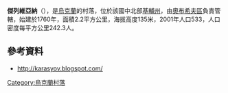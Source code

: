 {{coord|50|6|34|N|30|41|24|E|scale:30000|display=title}}

'''傑列維亞納'''（{{lang-uk|Дерев'яна}}），是[[烏克蘭|烏克蘭]]的村落，位於該國中北部[[基輔州|基輔州]]，由[[奧布希夫區|奧布希夫區]]負責管轄，始建於1760年，面積2.2平方公里，海拔高度135米，2001年人口533，人口密度每平方公里242.3人。

==參考資料==
* http://karasyov.blogspot.com/ {{Wayback|url=http://karasyov.blogspot.com/ |date=20200612091853 }}

{{Ukraine-geo-stub}}
[[Category:烏克蘭村落|Category:烏克蘭村落]]
